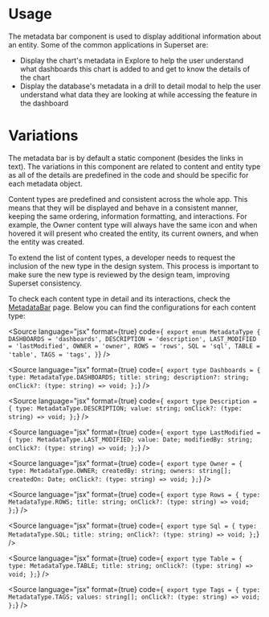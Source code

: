 
<Meta title="Design System/Components/MetadataBar/Overview" />

# Usage

The metadata bar component is used to display additional information about an entity. Some of the common applications in Superset are:

- Display the chart's metadata in Explore to help the user understand what dashboards this chart is added to and get
  to know the details of the chart
- Display the database's metadata in a drill to detail modal to help the user understand what data they are looking
  at while accessing the feature in the dashboard

# Variations

The metadata bar is by default a static component (besides the links in text).
The variations in this component are related to content and entity type as all of the details are predefined
in the code and should be specific for each metadata object.

Content types are predefined and consistent across the whole app. This means that
they will be displayed and behave in a consistent manner, keeping the same ordering,
information formatting, and interactions. For example, the Owner content type will always
have the same icon and when hovered it will present who created the entity, its current owners, and when the entity was created.

To extend the list of content types, a developer needs to request the inclusion of the new type in the design system.
This process is important to make sure the new type is reviewed by the design team, improving Superset consistency.

To check each content type in detail and its interactions, check the [MetadataBar](/story/metadatabar--component) page.
Below you can find the configurations for each content type:

<Source
  language="jsx"
  format={true}
  code={`
    export enum MetadataType {
      DASHBOARDS = 'dashboards',
      DESCRIPTION = 'description',
      LAST_MODIFIED = 'lastModified',
      OWNER = 'owner',
      ROWS = 'rows',
      SQL = 'sql',
      TABLE = 'table',
      TAGS = 'tags',
    }`}
/>

<Source
  language="jsx"
  format={true}
  code={`
    export type Dashboards = {
      type: MetadataType.DASHBOARDS;
      title: string;
      description?: string;
      onClick?: (type: string) => void;
    };`}
/>

<Source
  language="jsx"
  format={true}
  code={`
    export type Description = {
      type: MetadataType.DESCRIPTION;
      value: string;
      onClick?: (type: string) => void;
    };`}
/>

<Source
  language="jsx"
  format={true}
  code={`
    export type LastModified = {
      type: MetadataType.LAST_MODIFIED;
      value: Date;
      modifiedBy: string;
      onClick?: (type: string) => void;
    };`}
/>

<Source
  language="jsx"
  format={true}
  code={`
    export type Owner = {
      type: MetadataType.OWNER;
      createdBy: string;
      owners: string[];
      createdOn: Date;
      onClick?: (type: string) => void;
    };`}
/>

<Source
  language="jsx"
  format={true}
  code={`
    export type Rows = {
      type: MetadataType.ROWS;
      title: string;
      onClick?: (type: string) => void;
    };`}
/>

<Source
  language="jsx"
  format={true}
  code={`
    export type Sql = {
      type: MetadataType.SQL;
      title: string;
      onClick?: (type: string) => void;
    };`}
/>

<Source
  language="jsx"
  format={true}
  code={`
    export type Table = {
      type: MetadataType.TABLE;
      title: string;
      onClick?: (type: string) => void;
    };`}
/>

<Source
  language="jsx"
  format={true}
  code={`
    export type Tags = {
      type: MetadataType.TAGS;
      values: string[];
      onClick?: (type: string) => void;
    };`}
/>
